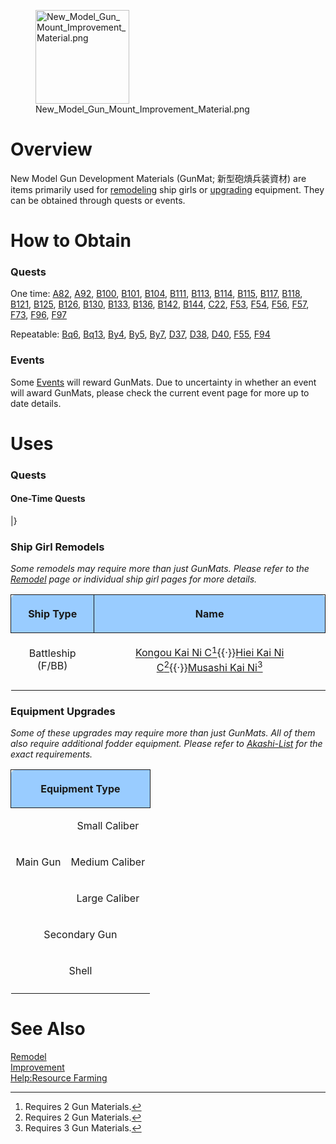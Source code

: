 [[File:New Model Gun Mount Improvement Material.png|150px|right]]
=Overview=

New Model Gun Development Materials (GunMat; 新型砲熕兵装資材) are items primarily used for [[Remodel (Mechanic)|remodeling]] ship girls or [[Improvement|upgrading]] equipment. They can be obtained through quests or events.

=How to Obtain=
===Quests===
One time: [[Quests#A82|A82]], 
[[Quests#A92|A92]], 
[[Quests#B100|B100]], 
[[Quests#B101|B101]], 
[[Quests#B104|B104]], 
[[Quests#B111|B111]], 
[[Quests#B113|B113]], 
[[Quests#B114|B114]], 
[[Quests#B115|B115]], 
[[Quests#B117|B117]], 
[[Quests#B118|B118]], 
[[Quests#B121|B121]], 
[[Quests#B125|B125]], 
[[Quests#B126|B126]], 
[[Quests#B130|B130]], 
[[Quests#B133|B133]], 
[[Quests#B136|B136]], 
[[Quests#B142|B142]], 
[[Quests#B144|B144]], 
[[Quests#C22|C22]], 
[[Quests#F53|F53]], 
[[Quests#F54|F54]], 
[[Quests#F56|F56]], 
[[Quests#F57|F57]], 
[[Quests#F73|F73]], 
[[Quests#F96|F96]], 
[[Quests#F97|F97]]

Repeatable: [[Quests#Bq6|Bq6]], 
[[Quests#Bq13|Bq13]], 
[[Quests#By4|By4]], 
[[Quests#By5|By5]], 
[[Quests#By7|By7]], 
[[Quests#D37|D37]], 
[[Quests#D38|D38]], 
[[Quests#D40|D40]], 
[[Quests#F55|F55]], 
[[Quests#F94|F94]]
===Events===

Some [[Events]] will reward GunMats. Due to uncertainty in whether an event will award GunMats, please check the current event page for more up to date details.

=Uses=
===Quests===
<div class="mw-collapsible mw-collapsed"><h4>One-Time Quests</h4>
<div class="mw-collapsible-content">
{{QuestsHeader}}
{{Quests
| type = Factory
| listnum = F74
| reqQuest = 
| reqQuest2 = 
| reqQuest3 =
| namejp = 航空戦艦用強化型新主砲の研究
| nameen = Research of New and Improved Main Battery for Aviation Battleships
| req = Set Ise K2 as secretary, equip her with a fully improved "[[Prototype 41cm Triple Gun Mount]]" in her first slot, scrap three "[[41cm Twin Gun Mount]]s", two "[[Type 22 Surface RADAR]]s", and prepare 40 development materials, 50 instant construction materials, 4500 steel, and two new artillery armament materials!
※ The prepared resources will be consumed upon completing the mission.
* Make [[Ise|Ise Kai Ni]] your secretary and equip a 10 star [[Prototype 41cm Triple Gun Mount]] on her first slot, then scrap 3 [[41cm Twin Gun Mount]]s"and 2 [[Type 22 Surface RADAR]] while having 40 Development Materials, 50 Instant Construction, 4500 Steel and 2 New Type Artillery Armament Materials avalaible
| fuel = 0
| ammo = 200
| steel = 0
| bauxite = 0
| other = ''[[41cm Triple Gun Mount Kai Ni]]
| notes = All prepared items will disappear upon completion of quest and the  [[Prototype 41cm Triple Gun Mount]] will become a [[41cm Triple Gun Mount Kai Ni]]
| once  = True
}}
{{Quests
| type = Factory
| listnum = F76
| reqQuest = 
| reqQuest2 = 
| reqQuest3 =
| namejp = 駆逐主砲兵装の戦時改修
| nameen = Wartime modifications of destroyers' main guns
| req = Equip a max modified [[12.7cm Twin Mount Type-A Kai 2]] in the first slot of your secretary Special Type (Fubuki-class) Destroyer and proceed to scrap x4 [[10cm Twin High-angle Mount]] and x1 [[Type 94 Anti-Aircraft Fire Director]], x30 Development Materials, x900 steel, and [[New Type Artillery Armament Materials]]
| fuel = 0
| ammo = 200
| steel = 0
| bauxite = 0
| other = [[12.7cm Twin Mount Type-A Kai 3 (Wartime Modifications) + Anti-Aircraft Fire Director]]
| notes = All mentioned items and resources will be consumed upon completion will be consumed and the [[12.7cm Twin Mount Type-A Kai 2]] will turn into the mentioned equipment as the reward.
| once  = True
}}
{{Quests
| type = Factory
| listnum = F77
| reqQuest = 
| reqQuest2 = 
| reqQuest3 =
| namejp = 戦時改修A型高角砲の量産
| nameen =  Mass production of the wartime adjusted Type A dual-purpose guns.
| req = Equip a max modified [[12.7cm Twin Mount Type-A Kai 2]] in the first slot of your secretary Special Type (Fubuki-class) Destroyer  and proceed to scrap x4 [[10cm Twin High-angle Mount]] and x1 [[Type 94 Anti-Aircraft Fire Director]], x30 Development Materials, x900 steel, and [[New Type Artillery Armament Materials]] 
| fuel = 0
| ammo = 200
| steel = 0
| bauxite = 0
| other = [[12.7cm Twin Mount Type-A Kai 3 (Wartime Modifications) + Anti-Aircraft Fire Director]]
| notes = All mentioned items and resources will be consumed upon completion will be consumed and the [[12.7cm Twin Mount Type-A Kai 2]] will turn into the mentioned equipment as the reward.<br> ''Quarterly Quest''
| once  = 
}}
{{Quests
| type = Factory
| listnum = F78
| reqQuest = 
| reqQuest2 = 
| reqQuest3 =
| namejp = 駆逐艦主砲兵装の戦時改修【II】
| nameen = Wartime modifications of destroyers' main guns (II)
| req = Equip a max modified [[12.7cm Twin Mount Type-B Kai 2]] in the first slot of your secratery destroyer that must be either [[Yuudachi|Yuudachi Kai Ni]] or [[Shigure|Shigure Kai Ni]] and proceed to scrap x5 [[10cm Twin High-angle Mount]] and x1 [[Type 94 Anti-Aircraft Fire Director]], and prepare x50 Development Materials, x1200 steel, and x1 [[New Type Artillery Armament Materials]]
| fuel = 0
| ammo = 220
| steel = 0
| bauxite = 0
| other = [[12.7cm Twin Mount Type-B Kai 4 (Wartime Modifications) + Anti-Aircraft Fire Director]]
| notes = All mentioned items and resources will be consumed upon completion will be consumed and the [[12.7cm Twin Mount Type-B Kai 2]] will turn into the mentioned equipment as the reward.
| once  = True
}}
|}
</div></div>

===Ship Girl Remodels===

''Some remodels may require more than just GunMats. Please refer to the [[Remodel (Menu)|Remodel]] page or individual ship girl pages for more details.''

{| class="wikitable"
!style="text-align: center; border-radius: 6px 0 0 0; border-style: solid; border-width: 1px; background-color:#99CCFF;"|Ship Type
!style="text-align: center; border-radius: 0 6px 0 0; border-style: solid; border-width: 1px; background-color:#99CCFF;" |Name
|-
| style="text-align:center;"|Battleship (F/BB)
| style="text-align:center;"|[[Kongou|Kongou Kai Ni C]]<ref>Requires 2 Gun Materials.</ref>{{·}}[[Hiei|Hiei Kai Ni C]]<ref>Requires 2 Gun Materials.</ref>{{·}}[[Musashi|Musashi Kai Ni]]<ref>Requires 3 Gun Materials.</ref>
|-
|}<references/>

{{Clear}}

===Equipment Upgrades===

''Some of these upgrades may require more than just GunMats. All of them also require additional fodder equipment. Please refer to [https://akashi-list.me/ Akashi-List] for the exact requirements.''

{| class="wikitable" style="width:100%;"
!style="text-align: center;  border-radius: 6px 0 0 0;border-style: solid; border-width: 1px; background-color:#99CCFF;" colspan="2"|Equipment Type
!style="text-align: center;  border-radius: 0 6px 0 0;border-style: solid; border-width: 1px; background-color:#99CCFF;" |Name
|-
|style="text-align: center;" rowspan="3"| Main Gun
|style="text-align: center;" | Small Caliber
|[[12.7cm Twin Mount Type-D Kai 2]]
|-
|style="text-align: center;" | Medium Caliber
|[[14cm Twin Gun Mount Kai]]<ref name="2GM">Requires 2 GunMats.</ref>{{·}}[[15.2cm Twin Gun Mount Kai Ni]]{{·}}[[15.5cm Triple Gun Mount Kai (Main)]]{{·}}[[8inch Triple Gun Mount Mk.9 mod.2]]
|-
|style="text-align: center;" | Large Caliber
|[[35.6cm Twin Gun Mount Kai]]<ref name="3GM"/>{{·}}[[Prototype 41cm Triple Gun Mount]]<ref name="2GM"/>{{·}}[[41cm Triple Gun Mount Kai]]<ref name="2GM"/>{{·}}[[41cm Triple Gun Mount Kai Ni]]<ref name="3GM">Requires 3 GunMats.</ref>{{·}}[[41cm Twin Gun Mount Kai 2]]<ref name="3GM"/>{{·}}[[46cm Triple Gun Mount Kai]]<ref name="2GM"/>{{·}}[[Prototype 51cm Twin Gun Mount]]<ref name="3GM"/>{{·}}[[51cm Twin Gun Mount]]<ref name="3GM"/>{{·}}[[38cm Quad Gun Mount Kai]]<ref name="2GM"/>{{·}}[[16inch Mk.V Twin Gun Mount]]{{·}}[[16inch Mk.VIII Twin Gun Mount Kai]]<ref name="2GM"/>{{·}}[[16inch Triple Gun Mount Mk.6 mod.2]]
|-
|style="text-align: center;" colspan="2"| Secondary Gun
|[[15.5cm Triple Gun Mount Kai (Secondary)]]
|-
|style="text-align: center;" colspan="2"| Shell
|[[Type 1 Armor-Piercing (AP) Shell Kai]]<ref name="2GM"/>{{·}}[[Type 3 Shell Kai]]
|-
|}<references/>

{{Clear}}

=See Also=
[[Remodel (Menu)|Remodel]]<br>
[[Improvement]]<br>
[[Help:Resource Farming]]
{{Mechanics}}